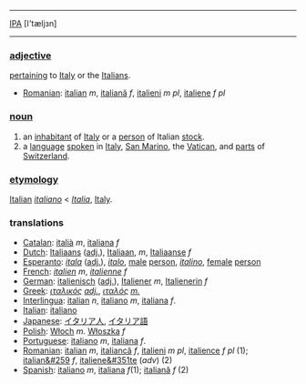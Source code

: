 ----
[[IPA]] [I'tæljзn]
----

===[[adjective]]===

[[pertain|pertaining]] to [[Italy]] or the [[Italian|Italians]].
*[[Romanian]]: [[italian]] ''m'', [[italiană]] ''f'', [[italieni]] ''m pl'', [[italiene]] ''f pl''



===[[noun]] ===

# an [[inhabitant]] of [[Italy]] or a [[person]] of Italian [[stock]].
# a [[language]] [[speak|spoken]] in [[Italy]], [[San Marino]], the [[Vatican]], and [[part|parts]] of [[Switzerland]].

===[[etymology]]=== 

[[Italian]] ''[[italiano]]'' < ''[[Italia]]'', [[Italy]].

===translations===

*[[Catalan]]: [[italià]] ''m'', [[italiana]] ''f''
*[[Dutch]]: [[Italiaans]] ([[adjective|adj.]]), [[Italiaan]], ''m'', [[Italiaanse]] ''f''
*[[Esperanto]]: ''[[itala]]'' ([[adjective|adj.]]), ''[[italo]]'', [[male]] [[person]], ''[[italino]]'', [[female]] [[person]]
*[[French]]: ''[[italien]]'' ''m'', ''[[italienne]]'' ''f''
*[[German]]: [[italienisch]] ([[adjective|adj.]]), [[Italiener]] ''m'', [[Italienerin]] ''f''
*[[Greek]]: ''[[ιταλικός]]'' ''[[adjective|adj.]]'', ''[[ιταλός]]'' ''[[masculine|m.]]''
*[[Interlingua]]: [[italian]] ''n'', [[italiano]]  ''m'', [[italiana]]  ''f''.
*[[Italian]]: [[italiano]]
*[[Japanese]]: [[イタリア人]], [[イタリア語]]
*[[Polish]]: [[Włoch]] ''m''. [[Włoszka]] ''f''
*[[Portuguese]]: [[italiano]] ''m'', [[italiana]] ''f''.
*[[Romanian]]: [[italian]] ''m'', [[italiancă]] ''f'', [[italieni]] ''m pl'', [[italience]] ''f pl'' (1); [[italian&#259]] ''f'', [[italiene&#351te]] (''adv'') (2)
*[[Spanish]]: [[italiano]]  ''m'', [[italiana]]  ''f''(1); [[italiană]] ''f'' (2)